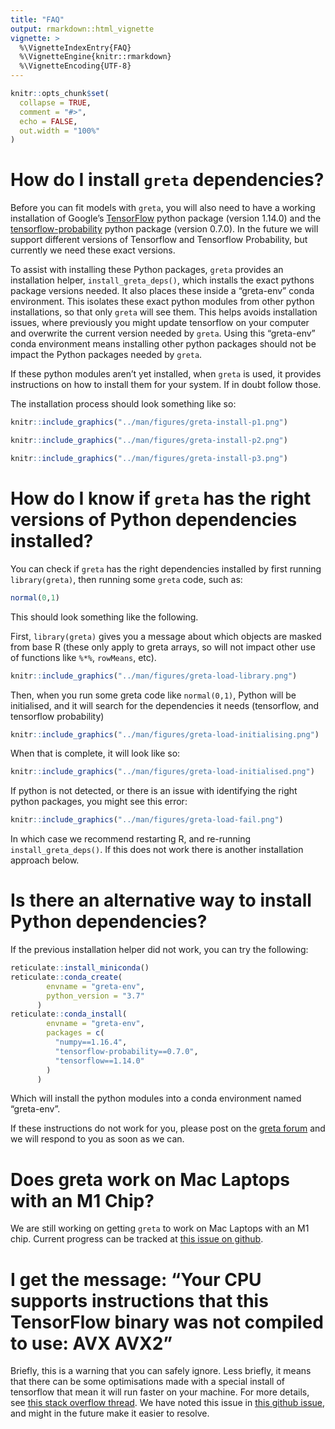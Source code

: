 ```yaml
---
title: "FAQ"
output: rmarkdown::html_vignette
vignette: >
  %\VignetteIndexEntry{FAQ}
  %\VignetteEngine{knitr::rmarkdown}
  %\VignetteEncoding{UTF-8}
---
```


```r
knitr::opts_chunk$set(
  collapse = TRUE,
  comment = "#>",
  echo = FALSE,
  out.width = "100%"
)
```

# How do I install `greta` dependencies?

Before you can fit models with `greta`, you will also need to have a working installation of Google's [TensorFlow](https://www.tensorflow.org/) python package (version 1.14.0) and the [tensorflow-probability](https://github.com/tensorflow/probability) python package (version 0.7.0). In the future we will support different versions of Tensorflow and Tensorflow Probability, but currently we need these exact versions.

To assist with installing these Python packages, `greta` provides an installation helper, `install_greta_deps()`, which installs the exact pythons package versions needed. It also places these inside a "greta-env" conda environment. This isolates these exact python modules from other python installations, so that only `greta` will see them. This helps avoids installation issues, where previously you might update tensorflow on your computer and overwrite the current version needed by `greta`. Using this "greta-env" conda environment means installing other python packages should not be impact the Python packages needed by `greta`.

If these python modules aren't yet installed, when `greta` is used, it provides instructions on how to install them for your system. If in doubt follow those. 

The installation process should look something like so:

```r
knitr::include_graphics("../man/figures/greta-install-p1.png")
```

```r
knitr::include_graphics("../man/figures/greta-install-p2.png")
```

```r
knitr::include_graphics("../man/figures/greta-install-p3.png")
```

# How do I know if `greta` has the right versions of Python dependencies installed?

You can check if `greta` has the right dependencies installed by first running `library(greta)`, then running some `greta` code, such as:

```r
normal(0,1)
```

This should look something like the following.

First, `library(greta)` gives you a message about which objects are masked from base R (these only apply to greta arrays, so will not impact other use of functions like `%*%`, `rowMeans`, etc).

```r
knitr::include_graphics("../man/figures/greta-load-library.png")
```

Then, when you run some greta code like `normal(0,1)`, Python will be initialised, and it will search for the dependencies it needs (tensorflow, and tensorflow probability)

```r
knitr::include_graphics("../man/figures/greta-load-initialising.png")
```

When that is complete, it will look like so:

```r
knitr::include_graphics("../man/figures/greta-load-initialised.png")
```

If python is not detected, or there is an issue with identifying the right python packages, you might see this error:

```r
knitr::include_graphics("../man/figures/greta-load-fail.png")
```

In which case we recommend restarting R, and re-running `install_greta_deps()`. If this does not work there is another installation approach below. 

# Is there an alternative way to install Python dependencies?

If the previous installation helper did not work, you can try the following:

```r
reticulate::install_miniconda()
reticulate::conda_create(
        envname = "greta-env",
        python_version = "3.7"
      )
reticulate::conda_install(
        envname = "greta-env",
        packages = c(
          "numpy==1.16.4",
          "tensorflow-probability==0.7.0",
          "tensorflow==1.14.0"
        )
      )
```

Which will install the python modules into a conda environment named "greta-env".

If these instructions do not work for you, please post on the [greta forum](https://forum.greta-stats.org/) and we will respond to you as soon as we can.

# Does greta work on Mac Laptops with an M1 Chip?

We are still working on getting `greta` to work on Mac Laptops with an M1 chip. Current progress can be tracked at [this issue on github](https://github.com/greta-dev/greta/issues/458).

# I get the message: "Your CPU supports instructions that this TensorFlow binary was not compiled to use: AVX AVX2"

Briefly, this is a warning that you can safely ignore. Less briefly, it means that there can be some optimisations made with a special install of tensorflow that mean it will run faster on your machine. For more details, see [this stack overflow thread](https://stackoverflow.com/a/47227886/3764040). We have noted this issue in [this github issue](https://github.com/greta-dev/greta/issues/472), and might in the future make it easier to resolve.
